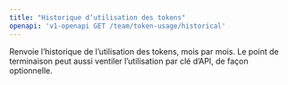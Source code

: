 ```yaml
---
title: "Historique d’utilisation des tokens"
openapi: 'v1-openapi GET /team/token-usage/historical'
---
```


Renvoie l’historique de l’utilisation des tokens, mois par mois. Le point de terminaison peut aussi ventiler l’utilisation par clé d’API, de façon optionnelle.